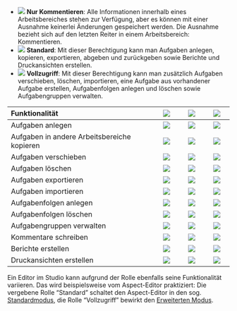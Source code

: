 * ![](/tasks/assets/Symbol_Zugriff_Kommentierer.png) **Nur Kommentieren**: Alle Informationen innerhalb eines Arbeitsbereiches stehen zur Verfügung, aber es können mit einer Ausnahme keinerlei Änderungen gespeichert werden. Die Ausnahme bezieht sich auf den letzten Reiter in einem Arbeitsbereich: Kommentieren.
* ![](/tasks/assets/Symbol_Zugriff_Dev.png) **Standard**: Mit dieser Berechtigung kann man Aufgaben anlegen, kopieren, exportieren, abgeben und zurückgeben sowie Berichte und Druckansichten erstellen.
* ![](/tasks/assets/Symbol_Zugriff_Admin.png) **Vollzugriff**: Mit dieser Berechtigung kann man zusätzlich Aufgaben verschieben, löschen, importieren, eine Aufgabe aus vorhandener Aufgabe erstellen, Aufgabenfolgen anlegen und löschen sowie Aufgabengruppen verwalten.

| Funktionalität | ![](/tasks/assets/Symbol_Zugriff_Kommentierer.png) | ![](/tasks/assets/Symbol_Zugriff_Dev.png) | ![](/tasks/assets/Symbol_Zugriff_Admin.png) |
|:--------------------------|:---:|:---:|:---:|
| Aufgaben anlegen | ![](/tasks/assets/Symbol_kein_Zugriff.png) | ![](/tasks/assets/Symbol_Zugriff_erlaubt.png) |![](/tasks/assets/Symbol_Zugriff_erlaubt.png) |
| Aufgaben in andere Arbeitsbereiche kopieren | ![](/tasks/assets/Symbol_Zugriff_erlaubt.png) | ![](/tasks/assets/Symbol_Zugriff_erlaubt.png) |![](/tasks/assets/Symbol_Zugriff_erlaubt.png) |
| Aufgaben verschieben | ![](/tasks/assets/Symbol_kein_Zugriff.png) | ![](/tasks/assets/Symbol_kein_Zugriff.png) |![](/tasks/assets/Symbol_Zugriff_erlaubt.png) |
| Aufgaben löschen | ![](/tasks/assets/Symbol_kein_Zugriff.png) | ![](/tasks/assets/Symbol_kein_Zugriff.png) |![](/tasks/assets/Symbol_Zugriff_erlaubt.png) |
| Aufgaben exportieren | ![](/tasks/assets/Symbol_Zugriff_erlaubt.png) | ![](/tasks/assets/Symbol_Zugriff_erlaubt.png) |![](/tasks/assets/Symbol_Zugriff_erlaubt.png) |
| Aufgaben importieren | ![](/tasks/assets/Symbol_kein_Zugriff.png) | ![](/tasks/assets/Symbol_kein_Zugriff.png) |![](/tasks/assets/Symbol_Zugriff_erlaubt.png) |
| Aufgabenfolgen anlegen | ![](/tasks/assets/Symbol_kein_Zugriff.png) | ![](/tasks/assets/Symbol_kein_Zugriff.png) |![](/tasks/assets/Symbol_Zugriff_erlaubt.png) |
| Aufgabenfolgen löschen | ![](/tasks/assets/Symbol_kein_Zugriff.png) | ![](/tasks/assets/Symbol_kein_Zugriff.png) |![](/tasks/assets/Symbol_Zugriff_erlaubt.png) |
| Aufgabengruppen verwalten | ![](/tasks/assets/Symbol_kein_Zugriff.png) | ![](/tasks/assets/Symbol_kein_Zugriff.png) |![](/tasks/assets/Symbol_Zugriff_erlaubt.png) |
| Kommentare schreiben | ![](/tasks/assets/Symbol_Zugriff_erlaubt.png) | ![](/tasks/assets/Symbol_Zugriff_erlaubt.png) |![](/tasks/assets/Symbol_Zugriff_erlaubt.png) |
| Berichte erstellen | ![](/tasks/assets/Symbol_Zugriff_erlaubt.png) | ![](/tasks/assets/Symbol_Zugriff_erlaubt.png) |![](/tasks/assets/Symbol_Zugriff_erlaubt.png) |
| Druckansichten erstellen | ![](/tasks/assets/Symbol_Zugriff_erlaubt.png) | ![](/tasks/assets/Symbol_Zugriff_erlaubt.png) |![](/tasks/assets/Symbol_Zugriff_erlaubt.png) |

Ein Editor im Studio kann aufgrund der Rolle ebenfalls seine Funktionalität variieren. Das wird beispielsweise vom Aspect-Editor praktiziert: Die vergebene Rolle "Standard" schaltet den Aspect-Editor in den sog. [Standardmodus](/tasks/design/basic/index.qmd), die Rolle "Vollzugriff" bewirkt den [Erweiterten Modus](/tasks/design/extended/index.qmd).
